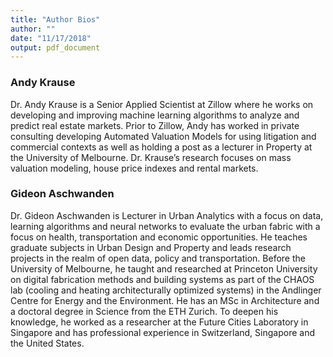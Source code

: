 ```yaml
---
title: "Author Bios"
author: ""
date: "11/17/2018"
output: pdf_document
---
```


### Andy Krause

Dr. Andy Krause is a Senior Applied Scientist at Zillow where he works on developing and improving machine learning algorithms to analyze and predict real estate markets.  Prior to Zillow, Andy has worked in private consulting developing Automated Valuation Models for using litigation and commercial contexts as well as holding a post as a lecturer in Property at the University of Melbourne.  Dr. Krause's research focuses on mass valuation modeling, house price indexes and rental markets.  


### Gideon Aschwanden

Dr. Gideon Aschwanden is Lecturer in Urban Analytics with a focus on data, learning algorithms and neural networks to evaluate the urban fabric with a focus on health, transportation and economic opportunities. He teaches graduate subjects in Urban Design and Property and leads research projects in the realm of open data, policy and transportation. Before the University of Melbourne, he taught and researched at Princeton University on digital fabrication methods and building systems as part of the CHAOS lab (cooling and heating architecturally optimized systems) in the Andlinger Centre for Energy and the Environment. He has an MSc in Architecture and a doctoral degree in Science from the ETH Zurich. To deepen his knowledge, he worked as a researcher at the Future Cities Laboratory in Singapore and has professional experience in Switzerland, Singapore and the United States.